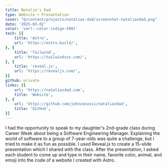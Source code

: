 ```yaml
---
title: Natalia's Dad
type: Website + Presentation
cover: "@/content/projects/natalias-dad/screenshot-nataliasdad.png"
date: '2025-03-02'
color: 'var(--color-indigo-500)'
tech: [{
    title: 'Astro',
    url: 'https://astro.build/',
}, {
    title: 'Tailwind',
    url: 'https://tailwindcss.com/',
}, {
    title: 'reveal.js',
    url: 'https://revealjs.com/',
}]
github: private
links: [{
    url: 'https://nataliasdad.com',
    title: 'Website',
}, {
    url: 'https://github.com/johnzanussi/nataliasdad',
    title: 'GitHub',
}]
---
```


I had the opportunity to speak to my daughter's 2nd-grade class during Career Week about being a Software Engineering Manager. Explaining the world of software to a group of 7-year-olds was quite a challenge, but I tried to make it as fun as possible. I used Reveal.js to create a 15-slide presentation which I shared with the class. After the presentation, I asked each student to come up and type in their name, favorite color, animal, and emoji into the code of a website I created with Astro.
